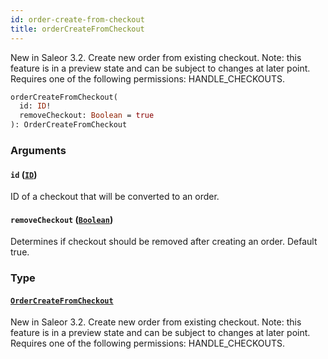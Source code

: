 ```yaml
---
id: order-create-from-checkout
title: orderCreateFromCheckout
---
```


New in Saleor 3.2. Create new order from existing checkout. Note: this feature is in a preview state and can be subject to changes at later point. Requires one of the following permissions: HANDLE_CHECKOUTS.

```graphql
orderCreateFromCheckout(
  id: ID!
  removeCheckout: Boolean = true
): OrderCreateFromCheckout
```

### Arguments

#### `id` ([`ID`](../../../developer/api-reference/scalars/id))

ID of a checkout that will be converted to an order.

#### `removeCheckout` ([`Boolean`](../../../developer/api-reference/scalars/boolean))

Determines if checkout should be removed after creating an order. Default true.

### Type

#### [`OrderCreateFromCheckout`](../../../developer/api-reference/objects/order-create-from-checkout)

New in Saleor 3.2. Create new order from existing checkout. Note: this feature is in a preview state and can be subject to changes at later point. Requires one of the following permissions: HANDLE_CHECKOUTS.
